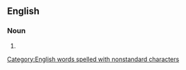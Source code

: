 ==English==

===Noun===
{{en-noun}}

# {{alternative spelling of|[[Hawaiian]]}}

[[Category:English words spelled with nonstandard characters]]